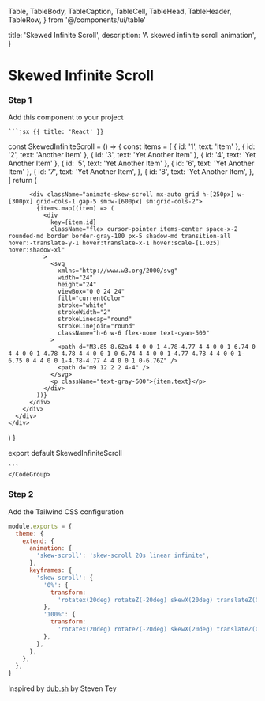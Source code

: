   Table,
  TableBody,
  TableCaption,
  TableCell,
  TableHead,
  TableHeader,
  TableRow,
} from '@/components/ui/table'

  title: 'Skewed Infinite Scroll',
  description: 'A skewed infinite scroll animation',
}

# Skewed Infinite Scroll

<div className="my-4"></div>

<Preview>
  <SkewedInfiniteScroll />
</Preview>

### Step 1

Add this component to your project

 <CodeGroup title="SkewedInfiniteScroll.js">

    ```jsx {{ title: 'React' }}

const SkewedInfiniteScroll = () => {
const items = [
{ id: '1', text: 'Item' },
{ id: '2', text: 'Another Item' },
{ id: '3', text: 'Yet Another Item' },
{ id: '4', text: 'Yet Another Item' },
{ id: '5', text: 'Yet Another Item' },
{ id: '6', text: 'Yet Another Item' },
{
id: '7',
text: 'Yet Another Item',
},
{
id: '8',
text: 'Yet Another Item',
},
]
return (

<div>
<div className="flex items-center justify-center">
<div className="relative w-full max-w-screen-lg overflow-hidden">
<div className="pointer-events-none absolute -top-1 z-10 h-20 w-full bg-gradient-to-b from-white"></div>
<div className="pointer-events-none absolute -bottom-1 z-10 h-20 w-full bg-gradient-to-t from-white"></div>
<div className="pointer-events-none absolute -left-1 z-10 h-full w-20 bg-gradient-to-r from-white"></div>
<div className="pointer-events-none absolute -right-1 z-10 h-full w-20 bg-gradient-to-l from-white"></div>

          <div className="animate-skew-scroll mx-auto grid h-[250px] w-[300px] grid-cols-1 gap-5 sm:w-[600px] sm:grid-cols-2">
            {items.map((item) => (
              <div
                key={item.id}
                className="flex cursor-pointer items-center space-x-2 rounded-md border border-gray-100 px-5 shadow-md transition-all hover:-translate-y-1 hover:translate-x-1 hover:scale-[1.025] hover:shadow-xl"
              >
                <svg
                  xmlns="http://www.w3.org/2000/svg"
                  width="24"
                  height="24"
                  viewBox="0 0 24 24"
                  fill="currentColor"
                  stroke="white"
                  strokeWidth="2"
                  strokeLinecap="round"
                  strokeLinejoin="round"
                  className="h-6 w-6 flex-none text-cyan-500"
                >
                  <path d="M3.85 8.62a4 4 0 0 1 4.78-4.77 4 4 0 0 1 6.74 0 4 4 0 0 1 4.78 4.78 4 4 0 0 1 0 6.74 4 4 0 0 1-4.77 4.78 4 4 0 0 1-6.75 0 4 4 0 0 1-4.78-4.77 4 4 0 0 1 0-6.76Z" />
                  <path d="m9 12 2 2 4-4" />
                </svg>
                <p className="text-gray-600">{item.text}</p>
              </div>
            ))}
          </div>
        </div>
      </div>
    </div>

)
}

export default SkewedInfiniteScroll

    ```
    </CodeGroup>

### Step 2

Add the Tailwind CSS configuration

<CodeGroup title="tailwind.config.js">

```js
module.exports = {
  theme: {
    extend: {
      animation: {
        'skew-scroll': 'skew-scroll 20s linear infinite',
      },
      keyframes: {
        'skew-scroll': {
          '0%': {
            transform:
              'rotatex(20deg) rotateZ(-20deg) skewX(20deg) translateZ(0) translateY(0)',
          },
          '100%': {
            transform:
              'rotatex(20deg) rotateZ(-20deg) skewX(20deg) translateZ(0) translateY(-100%)',
          },
        },
      },
    },
  },
}
```

</CodeGroup>

Inspired by [dub.sh](https://twitter.com/steventey/status/1740445963163255293) by Steven Tey
